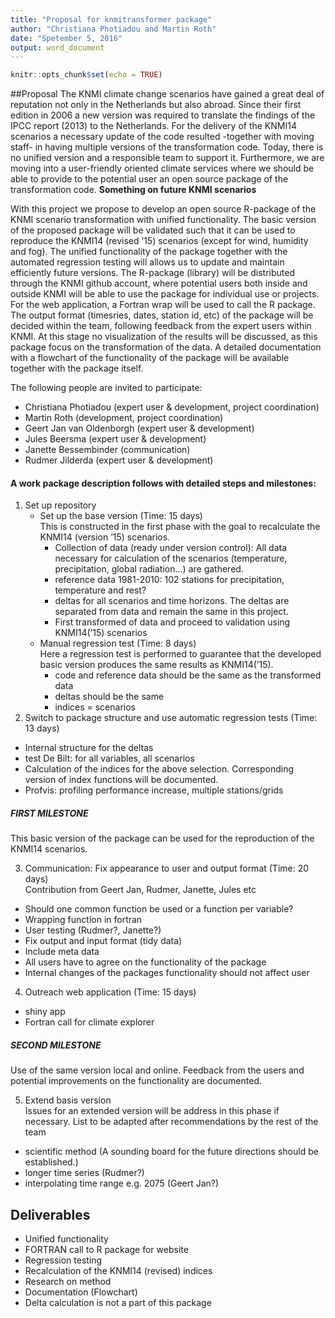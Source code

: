 ```yaml
---
title: "Proposal for knmitransformer package"
author: "Christiana Photiadou and Martin Roth"
date: "Spetember 5, 2016"
output: word_document
---
```


```r
knitr::opts_chunk$set(echo = TRUE)
```

<!--
## Motivation
- Usability
- Version control
- Regression testing
- Documentation
- Upcoming climate scenarios or other projects 
- Maintenance?
 
 
## Trigger
- Project transformed timeseries for Deltares and RWS by Raymond Sluiter and Jules Beersma for transforming new data again.
- Knmitransformer was removed from knmi account for technical reasons.
-->

##Proposal
The KNMI climate change scenarios have gained a great deal of reputation not only in the Netherlands but also abroad. 
Since their first edition in 2006 a new version was required to translate the findings of the IPCC report (2013) to the Netherlands. 
For the delivery of the KNMI14 scenarios a necessary update of the code resulted -together with moving staff- in having multiple versions of the transformation code. 
Today, there is no unified version and a responsible team to support it. 
Furthermore, we are moving into a user-friendly oriented climate services where we should be able to provide to the potential user an open source package of the transformation code. **Something on future KNMI scenarios**

With this project we propose to develop an open source R-package of the KNMI scenario transformation with unified functionality.
The basic version of the proposed package will be validated such that it can be used to reproduce the KNMI14 (revised ‘15) scenarios (except for wind, humidity and fog).
The unified functionality of the package together with the automated regression testing will allows us to update and maintain efficiently future versions.
The R-package (library) will be distributed through the KNMI github account, where potential users both inside and outside KNMI will be able to use the package for individual use or projects.
For the web application, a Fortran wrap will be used to call the R package.
The output format (timesries, dates, station id, etc) of the package will be decided within the team, following feedback from the expert users within KNMI.
At this stage no visualization of the results will be discussed, as this package focus on the transformation of the data.
A detailed documentation with a flowchart of the functionality of the package will be available together with the package itself.

The following people are invited to participate:

- Christiana Photiadou (expert user & development, project coordination)
- Martin Roth (development, project coordination)
- Geert Jan van Oldenborgh (expert user & development)
- Jules Beersma (expert user & development)
- Janette Bessembinder (communication)
- Rudmer Jilderda (expert user & development)


#### A work package description follows with detailed steps and milestones:

1.  Set up repository
    - Set up the base version (Time: 15 days)  
    This is constructed in the first phase with the goal to recalculate the KNMI14 (version ‘15) scenarios. 
        * Collection of data (ready under version control): All data necessary for calculation of the scenarios (temperature, precipitation, global radiation…) are gathered. 
        * reference data 1981-2010: 102 stations for precipitation, temperature and rest?
        * deltas for all scenarios and time horizons. The deltas are separated from data and remain the same in this project.
        * First transformed of data and proceed to validation using KNMI14(‘15) scenarios
    - Manual regression test (Time: 8 days)  
    Here a regression test is performed to guarantee that the developed basic version  produces the same results as KNMI14(‘15). 
        * code and reference data should be the same as the transformed data
        * deltas should be the same
        * indices = scenarios

2. Switch to package structure and use automatic regression tests (Time: 13 days)
- Internal structure for the deltas 
- test De Bilt: for all variables, all scenarios
- Calculation of the indices for the above selection. Corresponding version of index functions will be documented.
- Profvis: profiling performance increase, multiple stations/grids 

##### FIRST MILESTONE
This basic version of the package can be used for the reproduction of the KNMI14 scenarios.

3. Communication: Fix appearance to user and output format (Time: 20 days)  
Contribution from Geert Jan, Rudmer, Janette, Jules etc
- Should one common function be used or a function per variable?
- Wrapping function in fortran
- User testing (Rudmer?, Janette?)
- Fix output and input format (tidy data) 
- Include meta data
- All users have to agree on the functionality of the package
- Internal changes of the packages functionality should not affect user 

4. Outreach web application (Time: 15 days)
- shiny app 
- Fortran call for climate explorer


##### SECOND MILESTONE
Use of the same version local and online. Feedback from the users and potential improvements on the functionality are documented. 


5. Extend basis version   
Issues for an extended version will be address in this phase if necessary. List to be adapted after recommendations by the rest of the team
- scientific method (A sounding board for the future directions should be established.)
- longer time series (Rudmer?)
- interpolating time range e.g. 2075 (Geert Jan?)


## Deliverables
- Unified functionality
- FORTRAN call to R package for website
- Regression testing
- Recalculation of the KNMI14 (revised) indices
- Research on method
- Documentation (Flowchart)
- Delta calculation is not a part of this package

<!--
=======
>>>>>>> 149e82856aa42e0ca8b80210e91b92e6664a5825
The following people are invited to participate:

- Christiana Photiadou expert user & development, project coordination
- Martin Roth development, project coordination
- Geert Jan van Oldenborgh expert user & development
- Jules Beersma expert user & development
- Janette Bessembinder communication
- Rudmer Jilderda expert user & development


A work package description follows with detailed steps and milestones:

1.  Base version
    - Set up the base version (Time 15 days [^1]). 
    This is constructed in the first phase with the goal to recalculate the KNMI14 (version ‘15) scenarios
        * Collection of data (ready under version control): All data necessary for calculation of the scenarios (temperature, precipitation, global radiation…) are gathered. 
        *reference data 1981-2010: 102 stations for precipitation, temperature and rest?
        * deltas for all scenarios and time horizons. The deltas are separated from data and remain the same in this project. Update of deltas should not interfere with the functionality of the package. 
        * First transformation of data and then validation using KNMI14(‘15) scenarios

    - Manual regression test. (TIme 8 days)
    Here a regression test is performed to guarantee that the developed basic version produces the same results as KNMI14(‘15). 
        * code and reference data should be the same as the transformed data
        * deltas should be the same
        * indices = scenarios

2. Switch to package structure and use automatic regression tests (Time 13 days)
- put deltas in an internal structure.
- replace source commands
- test De Bilt: for all variables, all scenarios
- indices calculations for the above selection. check functions of indices.
- Profvis: profiling performance increase, multiple stations/grids, (De Bilt station)

FIRST MILESTONE
This basic version of the package can be used for the reproduction of the KNMI14 scenarios.

3. Communication: Fix appearance to user and output format (Time 20 days)
Contribution from Geert Jan, Jules, Janette, Rudmer etc
- tidy input data
- agree on one general function be used or a function per variable (temp, precip, etc)?
- wrapping function in fortran
- User testing by Rudmer and Janette. The potential user should be in position to retrieve own results.
- One standard output format that the user could use for further visualization purposes 
- MetaData
- all users have to agree on the functionality of the package. 

4. Outreach web application (Time 15 days)
- Internal changes of the packages functionality should not affect any application of the user.
- shiny app 
- Fortran call for climate explorer

SECOND MILESTONE
The same basic version is used locally online. Feedback from the users and potential improvements on the functionality are documented. 


5. Extend basis version. 
If necessary, issues for an extended version will be address in this phase. List to be adapted after recommendations by the rest of the team
- scientific method and possible improvements 
- longer time series (Rudmer)
- interpolating time range e.g. 2075 (Geert Jan)

<<<<<<< HEAD

## Deliverables
- Unified functionality
- FORTRAN call to R package for website
- Regression testing
- Recalculation of the KNMI14 (revised) indices
- Research on method
- Flowchart :)
- Delta calculation is not a part of this package

-->

